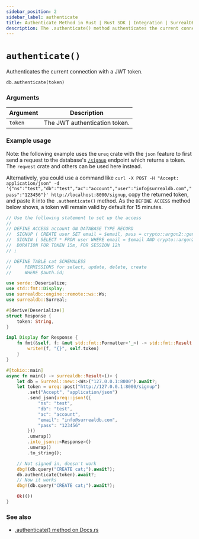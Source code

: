 ```yaml
---
sidebar_position: 2
sidebar_label: authenticate
title: Authenticate Method in Rust | Rust SDK | Integration | SurrealDB
description: The .authenticate() method authenticates the current connection with a JWT token.
---
```


# `authenticate()`

Authenticates the current connection with a JWT token.

```rust title="Method Syntax"
db.authenticate(token)
```

### Arguments

<table>
    <thead>
        <tr>
            <th colspan="2" scope="col">Argument</th>
            <th colspan="2" scope="col">Description</th>
        </tr>
    </thead>
    <tbody>
        <tr>
            <td colspan="2" scope="row" data-label="Argument">
                <code>token</code>
            </td>
            <td colspan="2" scope="row" data-label="Description">
                The JWT authentication token.
            </td>
        </tr>
    </tbody>
</table>

### Example usage

Note: the following example uses the `ureq` crate with the `json` feature to first send a request to the database's [`/signup`](/docs/surrealdb/integration/http#signup) endpoint which returns a token. The `reqwest` crate and others can be used here instead.

Alternatively, you could use a command like `curl -X POST -H "Accept: application/json" -d '{"ns":"test","db":"test","ac":"account","user":"info@surrealdb.com","pass":"123456"}' http://localhost:8000/signup`, copy the returned token, and paste it into the `.authenticate()` method. As the `DEFINE ACCESS` method below shows, a token will remain valid by default for 15 minutes.

```rust
// Use the following statement to set up the access
//
// DEFINE ACCESS account ON DATABASE TYPE RECORD
// 	SIGNUP ( CREATE user SET email = $email, pass = crypto::argon2::generate($pass) )
// 	SIGNIN ( SELECT * FROM user WHERE email = $email AND crypto::argon2::compare(pass, $pass) )
// 	DURATION FOR TOKEN 15m, FOR SESSION 12h
// ;

// DEFINE TABLE cat SCHEMALESS
//     PERMISSIONS for select, update, delete, create
//     WHERE $auth.id;

use serde::Deserialize;
use std::fmt::Display;
use surrealdb::engine::remote::ws::Ws;
use surrealdb::Surreal;

#[derive(Deserialize)]
struct Response {
    token: String,
}

impl Display for Response {
    fn fmt(&self, f: &mut std::fmt::Formatter<'_>) -> std::fmt::Result {
        write!(f, "{}", self.token)
    }
}

#[tokio::main]
async fn main() -> surrealdb::Result<()> {
    let db = Surreal::new::<Ws>("127.0.0.1:8000").await?;
    let token = ureq::post("http://127.0.0.1:8000/signup")
        .set("Accept", "application/json")
        .send_json(ureq::json!({
            "ns": "test",
            "db": "test",
            "ac": "account",
            "email": "info@surrealdb.com",
            "pass": "123456"
        }))
        .unwrap()
        .into_json::<Response>()
        .unwrap()
        .to_string();

    // Not signed in, doesn't work
    dbg!(db.query("CREATE cat;").await?);
    db.authenticate(token).await?;
    // Now it works
    dbg!(db.query("CREATE cat;").await?);

    Ok(())
}
```

### See also

* [.authenticate() method on Docs.rs](https://docs.rs/surrealdb/latest/surrealdb/struct.Surreal.html#method.authenticate)